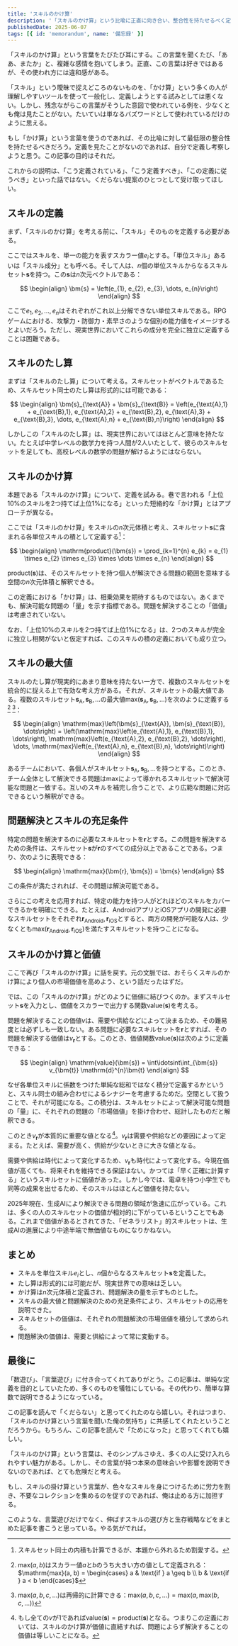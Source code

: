 ```yaml
---
title: 'スキルのかけ算'
description: '「スキルのかけ算」という比喩に正直に向き合い、整合性を持たせるべく定義してみた。スキルセットをベクトルとみなし、「たし算」や「かけ算」といった操作を通じて、問題解決やその価値との関係を丁寧に考察する。'
publishedDate: 2025-06-07
tags: [{ id: 'memorandum', name: '備忘録' }]
---
```



「スキルのかけ算」という言葉をたびたび耳にする。この言葉を聞くたび、「ああ、またか」と、複雑な感情を抱いてしまう。正直、この言葉は好きではあるが、その使われ方には違和感がある。

「スキル」という曖昧で捉えどころのないものを、「かけ算」という多くの人が理解しやすいツールを使って一般化し、定義しようとする試みとしては悪くない。しかし、残念ながらこの言葉がそうした意図で使われている例を、少なくとも俺は見たことがない。たいていは単なるバズワードとして使われているだけのように思える。

もし「かけ算」という言葉を使うのであれば、その比喩に対して最低限の整合性を持たせるべきだろう。定義を見たことがないのであれば、自分で定義し考察しようと思う。この記事の目的はそれだ。

これからの説明は、「こう定義されている」、「こう定義すべき」、「この定義に従うべき」といった話ではない。くだらない提案のひとつとして受け取ってほしい。

## スキルの定義

まず、「スキルのかけ算」を考える前に、「スキル」そのものを定義する必要がある。

ここではスキルを、単一の能力を表すスカラー値$e_{i}$とする。「単位スキル」あるいは「スキル成分」とも呼べる。そして人は、$n$個の単位スキルからなるスキルセット<JwAki />$\bm{s}$<JwAki />を持つ。この<JwAki />$\bm{s}$<JwAki />は$n$次元ベクトルである：

$$
\begin{align}
  \bm{s} = \left(e_{1}, e_{2}, e_{3}, \dots, e_{n}\right)
\end{align}
$$

ここで$e_{1}, e_{2}, \dots, e_{n}$はそれぞれがこれ以上分解できない単位スキルである。RPGゲームにおける、攻撃力・防御力・素早さのような個別の能力値をイメージするとよいだろう。ただし、現実世界においてこれらの成分を完全に独立に定義することは困難である。

## スキルのたし算

まずは「スキルのたし算」について考える。スキルセットがベクトルであるため、スキルセット同士のたし算は形式的には可能である：

$$
\begin{align}
  \bm{s}_{\text{A}} + \bm{s}_{\text{B}} = \left(e_{\text{A},1} + e_{\text{B},1}, e_{\text{A},2} + e_{\text{B},2}, e_{\text{A},3} + e_{\text{B},3}, \dots, e_{\text{A},n} + e_{\text{B},n}\right)
\end{align}
$$

しかしこの「スキルのたし算」は、現実世界においてはほとんど意味を持たない。たとえば中学レベルの数学力を持つ人間が2人いたとして、彼らのスキルセットを足しても、高校レベルの数学の問題が解けるようにはならない。

## スキルのかけ算

本題である「スキルのかけ算」について、定義を試みる。巷で言われる「上位$10\%$<JwAki />のスキルを2つ持てば上位$1\%$<JwAki />になる」といった短絡的な「かけ算」とはアプローチが異なる。

ここでは「スキルのかけ算」をスキルの$n$次元体積と考え、スキルセット<JwAki />$\bm{s}$<JwAki />に含まれる各単位スキルの積として定義する[^inner-product]：

$$
\begin{align}
  \mathrm{product}(\bm{s}) = \prod_{k=1}^{n} e_{k} = e_{1} \times e_{2} \times e_{3} \times \dots \times e_{n}
\end{align}
$$

[^inner-product]: スキルセット同士の内積も計算できるが、本題から外れるため割愛する。

$\mathrm{product}(\bm{s})$<JwAki />は、そのスキルセットを持つ個人が解決できる問題の範囲を意味する空間の$n$次元体積と解釈できる。

この定義における「かけ算」は、相乗効果を期待するものではない。あくまでも、解決可能な問題の「量」を示す指標である。問題を解決することの「価値」は考慮されていない。

なお、「上位$10\%$<JwAki />のスキルを2つ持てば上位$1\%$<JwAki />になる」は、2つのスキルが完全に独立し相関がないと仮定すれば、このスキルの積の定義においても成り立つ。

## スキルの最大値

スキルのたし算が現実的にあまり意味を持たない一方で、複数のスキルセットを統合的に捉える上で有効な考え方がある。それが、スキルセットの最大値である。複数のスキルセット<JwAki />$\bm{s}_{\text{A}}, \bm{s}_{\text{B}}, \dots$<JwAki />の最大値<JwAki />$\mathrm{max}\left(\bm{s}_{\text{A}}, \bm{s}_{\text{B}}, \dots\right)$<JwAki />を次のように定義する[^max-2] [^max-n]：

$$
\begin{align}
  \mathrm{max}\left(\bm{s}_{\text{A}}, \bm{s}_{\text{B}}, \dots\right) = \left(\mathrm{max}\left(e_{\text{A},1}, e_{\text{B},1}, \dots\right), \mathrm{max}\left(e_{\text{A},2}, e_{\text{B},2}, \dots\right), \dots, \mathrm{max}\left(e_{\text{A},n}, e_{\text{B},n}, \dots\right)\right)
\end{align}
$$

[^max-2]: $\mathrm{max}(a, b)$<JwAki />はスカラー値$a$と$b$のうち大きい方の値として定義される：<JwAki />$\mathrm{max}(a, b) = \begin{cases} a & \text{if } a \geq b \\ b & \text{if } a < b \end{cases}$

[^max-n]: $\mathrm{max}(a, b, c, \dots)$<JwAki />は再帰的に計算できる：<JwAki />$\mathrm{max}(a, b, c, \dots) = \mathrm{max}(a, \mathrm{max}(b, c, \dots))$

あるチームにおいて、各個人がスキルセット<JwAki />$\bm{s}_{\text{A}}, \bm{s}_{\text{B}}, \dots$<JwAki />を持つとする。このとき、チーム全体として解決できる問題は<JwAki />$\mathrm{max}$によって導かれるスキルセットで解決可能な問題と一致する。互いのスキルを補完し合うことで、より広範な問題に対応できるという解釈ができる。

## 問題解決とスキルの充足条件

特定の問題を解決するのに必要なスキルセットを<JwAki />$\bm{r}$<JwAki />とする。この問題を解決するための条件は、スキルセット<JwAki />$\bm{s}$<JwAki />が<JwAki />$\bm{r}$<JwAki />のすべての成分以上であることである。つまり、次のように表現できる：

$$
\begin{align}
  \mathrm{max}(\bm{r}, \bm{s}) = \bm{s}
\end{align}
$$

この条件が満たされれば、その問題は解決可能である。

さらにこの考えを応用すれば、特定の能力を持つ人がどれほどのスキルをカバーできるかを明確にできる。たとえば、AndroidアプリとiOSアプリの開発に必要なスキルセットをそれぞれ<JwAki />$\bm{r}_{\text{Android}}, \bm{r}_{\text{iOS}}$とすると、両方の開発が可能な人は、少なくとも<JwAki />$\mathrm{max}\left(\bm{r}_{\text{Android}}, \bm{r}_{\text{iOS}}\right)$<JwAki />を満たすスキルセットを持つことになる。

## スキルのかけ算と価値

ここで再び「スキルのかけ算」に話を戻す。元の文脈では、おそらくスキルのかけ算により個人の市場価値を高めよう、という話だったはずだ。

では、この「スキルのかけ算」がどのように価値に結びつくのか。まずスキルセット<JwAki />$\bm{s}$<JwAki />を入力とし、価値をスカラーで出力する関数<JwAki />$\mathrm{value}(\bm{s})$<JwAki />を考える。

問題を解決することの価値<JwAki />$v$<JwAki />は、需要や供給などによって決まるため、その難易度とは必ずしも一致しない。ある問題に必要なスキルセットを<JwAki />$\bm{r}$<JwAki />とすれば、その問題を解決する価値は<JwAki />$v_{\bm{r}}$<JwAki />とする。このとき、価値関数<JwAki />$\mathrm{value}(\bm{s})$<JwAki />は次のように定義できる：

$$
\begin{align}
  \mathrm{value}(\bm{s}) = \int\idotsint\int_{\bm{s}} v_{\bm{t}} \mathrm{d}^{n}\bm{t}
\end{align}
$$

なぜ各単位スキルに係数をつけた単純な総和ではなく積分で定義するかというと、スキル同士の組み合わせによるシナジーを考慮するためだ。空間として扱うことで、それが可能になる。この積分は、スキルセットによって解決可能な問題の「量」に、それぞれの問題の「市場価値」を掛け合わせ、総計したものだと解釈できる。

このとき$v_{\bm{r}}$<JwAki />が本質的に重要な値となる[^v-all-1]。$v_{\bm{r}}$<JwAki />は需要や供給などの要因によって定まる。たとえば、需要が高く、供給が少ないときに大きな値となる。

[^v-all-1]: もし全ての$v$が$1$であれば<JwAki />$\mathrm{value}(\bm{s}) = \mathrm{product}(\bm{s})$<JwAki />となる。つまりこの定義においては、スキルのかけ算が価値に直結すれば、問題によらず解決することの価値は等しいことになる。

需要や供給は時代によって変化するため、$v_{\bm{r}}$<JwAki />も時代によって変化する。今現在価値が高くても、将来それを維持できる保証はない。かつては「早く正確に計算する」というスキルセットに価値があった。しかし今では、電卓を持つ小学生でも同等の成果を出せるため、そのスキルはほとんど価値を持たない。

2025年現在、生成AIにより解決できる問題の領域が急速に広がっている。これは、多くの人のスキルセットの価値が相対的に下がっているということでもある。これまで価値があるとされてきた、「ゼネラリスト」的スキルセットは、生成AIの進展により中途半端で無価値なものになりかねない。

## まとめ

- スキルを単位スキル$e_{i}$とし、$n$個からなるスキルセット<JwAki />$\bm{s}$<JwAki />を定義した。
- たし算は形式的には可能だが、現実世界での意味は乏しい。
- かけ算は$n$次元体積と定義され、問題解決の量を示すものとした。
- スキルの最大値と問題解決のための充足条件により、スキルセットの応用を説明できた。
- スキルセットの価値は、それぞれの問題解決の市場価値を積分して求められる。
- 問題解決の価値は、需要と供給によって常に変動する。

## 最後に

「数遊び」、「言葉遊び」に付き合ってくれてありがとう。この記事は、単純な定義を目的としていたため、多くのものを犠牲にしている。その代わり、簡単な算数で説明できるようになっている。

この記事を読んで「くだらない」と思ってくれたのなら嬉しい。それはつまり、「スキルのかけ算という言葉を聞いた俺の気持ち」に共感してくれたということだろうから。もちろん、この記事を読んで「ためになった」と思ってくれても嬉しい。

「スキルのかけ算」という言葉は、そのシンプルさゆえ、多くの人に受け入れられやすい魅力がある。しかし、その言葉が持つ本来の意味合いや影響を説明できないのであれば、とても危険だと考える。

もし、スキルの掛け算という言葉が、色々なスキルを身につけるために労力を割き、不要なコレクションを集めるのを促すのであれば、俺は止める方に加担する。

このような、言葉遊びだけでなく、伸ばすスキルの選び方と生存戦略などをまとめた記事を書こうと思っている。やる気がでれば。
